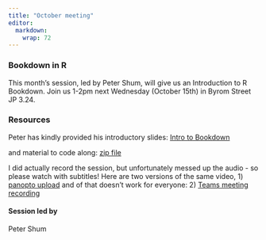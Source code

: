 ```yaml
---
title: "October meeting"
editor:
  markdown: 
    wrap: 72
---
```


### Bookdown in R

This month's session, led by Peter Shum, will give us an Introduction to R Bookdown. Join us 1-2pm next Wednesday (October 15th) in Byrom Street JP 3.24.

   
### Resources

Peter has kindly provided his introductory slides: [Intro to Bookdown](https://github.com/LJMUtRicks/bag-of-tricks/tree/main/files/Bookdown/Intro to Bookdown.pdf) 

and material to code along: [zip file](https://github.com/LJMUtRicks/bag-of-tricks/tree/main/files/Bookdown/ljmutRicks-bookdown-tutorial.zip)

I did actually record the session, but unfortunately messed up the audio - so please watch with subtitles! Here are two versions of the same video, 1) [panopto upload](https://ljmu.cloud.panopto.eu/Panopto/Pages/Viewer.aspx?id=fc68ffe8-4a97-4788-9830-b38400c89a4f) and of that doesn't work for everyone: 
2) [Teams meeting recording](https://teams.microsoft.com/l/meetingrecap?driveId=b%21IUdwgangT026vJKIeWUlGK0xESLDHyxEiHcXvIPBiV6G2bz6kGqXS7YfAasTVDTI&driveItemId=01MHCG66EU5FIK4CQ5JJGIZ46ZWARL2SJW&sitePath=https%3A%2F%2Fljmu-my.sharepoint.com%2F%3Av%3A%2Fg%2Fpersonal%2Fnspszaji_ljmu_ac_uk%2FEZTpUK4KHUpMjPPZsCK9STYB1ub2MKIeHyw01dW5ACaM3Q&fileUrl=https%3A%2F%2Fljmu-my.sharepoint.com%2Fpersonal%2Fnspszaji_ljmu_ac_uk%2FDocuments%2FR%2520%2526%2520Stats%2FBag%2520of%2520tRicks%2FBookdown%2520intro%2FR%2520Bookdown%2520session-20251015_130507-Meeting%2520Recording.mp4%3Fweb%3D1&iCalUid=040000008200E00074C5B7101A82E00800000000206D8A6C253CDC01000000000000000010000000BF180A271F864840B227C6727E1DDE8D&threadId=19%3Ameeting_ZTJjYmJiODEtMWQwNC00NjM0LTllY2YtYmNhZDFhNmNlODg5%40thread.v2&organizerId=a12b33d1-3997-415c-bfb4-1544d7ce730e&tenantId=58c3f461-c821-42f7-8b96-24599cfd8b36&callId=d85ccb77-1faa-4815-9f19-41b1330ef6f5&threadType=Meeting&meetingType=Scheduled&subType=RecapSharingLink_RecapCore) 

    
#### Session led by

Peter Shum